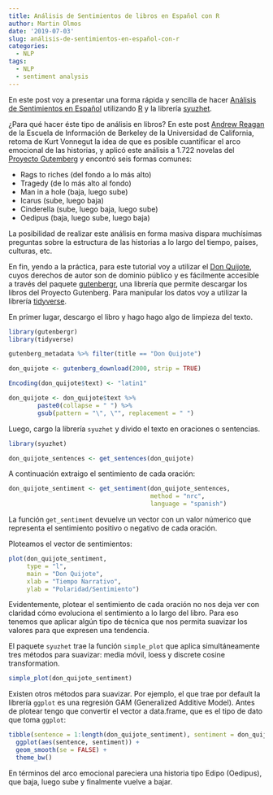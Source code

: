```yaml
---
title: Análisis de Sentimientos de libros en Español con R
author: Martin Olmos
date: '2019-07-03'
slug: análisis-de-sentimientos-en-español-con-r
categories:
  - NLP
tags:
  - NLP
  - sentiment analysis
---
```


En este post voy a presentar una forma rápida y sencilla de hacer [Análisis de Sentimientos en Español][1] utilizando [R][2] y la librería [syuzhet][3].

¿Para qué hacer éste tipo de análisis en libros? En este post [Andrew Reagan][8] de la Escuela de Información de Berkeley de la Universidad de California, retoma de Kurt Vonnegut la idea de que es posible cuantificar el arco emocional de las historias, y aplicó este análisis a 1.722 novelas del [Proyecto Gutemberg][5] y encontró seis formas comunes:

- Rags to riches (del fondo a lo más alto)
- Tragedy (de lo más alto al fondo)
- Man in a hole (baja, luego sube)
- Icarus (sube, luego baja)
- Cinderella (sube, luego baja, luego sube)
- Oedipus (baja, luego sube, luego baja)

La posibilidad de realizar este análisis en forma masiva dispara muchísimas preguntas sobre la estructura de las historias a lo largo del tiempo, países, culturas, etc.

En fin, yendo a la práctica, para este tutorial voy a utilizar el [Don Quijote][7], cuyos derechos de autor son de dominio público y es fácilmente accesible a través del paquete [gutenbergr][4], una librería que permite descargar los libros del Proyecto Gutenberg. Para manipular los datos voy a utilizar la librería [tidyverse][6].

En primer lugar, descargo el libro y hago hago algo de limpieza del texto.

```r
library(gutenbergr)
library(tidyverse)

gutenberg_metadata %>% filter(title == "Don Quijote")

don_quijote <- gutenberg_download(2000, strip = TRUE)

Encoding(don_quijote$text) <- "latin1"

don_quijote <- don_quijote$text %>% 
        paste0(collapse = " ") %>% 
        gsub(pattern = "\", \"", replacement = " ")

```

Luego, cargo la librería `syuzhet` y divido el texto en oraciones o sentencias.

```r
library(syuzhet)

don_quijote_sentences <- get_sentences(don_quijote)
```

A continuación extraigo el sentimiento de cada oración:

```r

don_quijote_sentiment <- get_sentiment(don_quijote_sentences, 
                                       method = "nrc", 
                                       language = "spanish")

```

La función `get_sentiment` devuelve un vector con un valor númerico que representa el sentimiento positivo o negativo de cada oración.

Ploteamos el vector de sentimientos:

```r
plot(don_quijote_sentiment, 
     type = "l", 
     main = "Don Quijote", 
     xlab = "Tiempo Narrativo",
     ylab = "Polaridad/Sentimiento")
```

Evidentemente, plotear el sentimiento de cada oración no nos deja ver con claridad cómo evoluciona el sentimiento a lo largo del libro. Para eso tenemos que aplicar algún tipo de técnica que nos permita suavizar los valores para que expresen una tendencia. 

El paquete `syuzhet` trae la función `simple_plot` que aplica simultáneamente tres métodos para suavizar: media móvil, loess y discrete cosine transformation. 

```r
simple_plot(don_quijote_sentiment)
```

Existen otros métodos para suavizar. Por ejemplo, el que trae por default la librería `ggplot` es una regresión GAM (Generalized Additive Model). Antes de plotear tengo que convertir el vector a data.frame, que es el tipo de dato que toma `ggplot`:

```r
tibble(sentence = 1:length(don_quijote_sentiment), sentiment = don_quijote_sentiment) %>% 
  ggplot(aes(sentence, sentiment)) +
  geom_smooth(se = FALSE) +
  theme_bw()
```

En términos del arco emocional pareciera una historia tipo Edipo (Oedipus), que baja, luego sube y finalmente vuelve a bajar.

[1]:https://es.wikipedia.org/wiki/An%C3%A1lisis_de_sentimiento
[2]:https://www.r-project.org/
[3]:https://cran.r-project.org/package=syuzhet
[4]:https://cran.r-project.org/web/packages/gutenbergr/vignettes/intro.html
[5]:http://www.gutenberg.org/
[6]:https://www.tidyverse.org/
[7]:https://es.wikipedia.org/wiki/Don_Quijote_de_la_Mancha
[8]:https://andyreagan.github.io/2016/11/07/the-shapes-of-stories/
